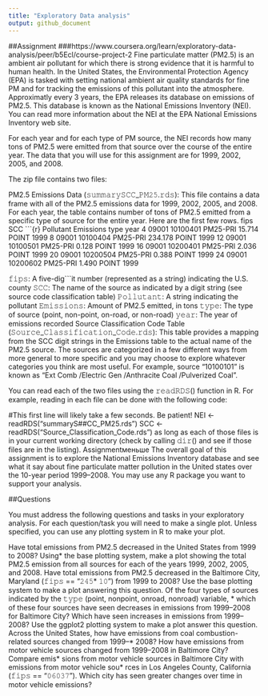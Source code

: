 ```yaml
---
title: "Exploratory Data analysis"
output: github_document
---
```


##Assignment
###https://www.coursera.org/learn/exploratory-data-analysis/peer/b5Ecl/course-project-2
Fine particulate matter (PM2.5) is an ambient air pollutant for which there is strong evidence that it is harmful to human health. In the United States, the Environmental Protection Agency (EPA) is tasked with setting national ambient air quality standards for fine PM and for tracking the emissions of this pollutant into the atmosphere. Approximatly every 3 years, the EPA releases its database on emissions of PM2.5. This database is known as the National Emissions Inventory (NEI). You can read more information about the NEI at the EPA National Emissions Inventory web site.

For each year and for each type of PM source, the NEI records how many tons of PM2.5 were emitted from that source over the course of the entire year. The data that you will use for this assignment are for 1999, 2002, 2005, and 2008.

The zip file contains two files:

PM2.5 Emissions Data (𝚜𝚞𝚖𝚖𝚊𝚛𝚢𝚂𝙲𝙲_𝙿𝙼𝟸𝟻.𝚛𝚍𝚜): This file contains a data frame with all of the PM2.5 emissions data for 1999, 2002, 2005, and 2008. For each year, the table contains number of tons of PM2.5 emitted from a specific type of source for the entire year. Here are the first few rows.
   fips      SCC ```{r}
Pollutant Emissions  type year
 4  09001 10100401  PM25-PRI    15.714 POINT 1999
 8  09001 10100404  PM25-PRI   234.178 POINT 1999
 12 09001 10100501  PM25-PRI     0.128 POINT 1999
 16 09001 10200401  PM25-PRI     2.036 POINT 1999
 20 09001 10200504  PM25-PRI     0.388 POINT 1999
 24 09001 10200602  PM25-PRI     1.490 POINT 1999

𝚏𝚒𝚙𝚜: A five-dig```it number (represented as a string) indicating the U.S. county
𝚂𝙲𝙲: The name of the source as indicated by a digit string (see source code classification table)
𝙿𝚘𝚕𝚕𝚞𝚝𝚊𝚗𝚝: A string indicating the pollutant
𝙴𝚖𝚒𝚜𝚜𝚒𝚘𝚗𝚜: Amount of PM2.5 emitted, in tons
𝚝𝚢𝚙𝚎: The type of source (point, non-point, on-road, or non-road)
𝚢𝚎𝚊𝚛: The year of emissions recorded
Source Classification Code Table (𝚂𝚘𝚞𝚛𝚌𝚎_𝙲𝚕𝚊𝚜𝚜𝚒𝚏𝚒𝚌𝚊𝚝𝚒𝚘𝚗_𝙲𝚘𝚍𝚎.𝚛𝚍𝚜): This table provides a mapping from the SCC digit strings in the Emissions table to the actual name of the PM2.5 source. The sources are categorized in a few different ways from more general to more specific and you may choose to explore whatever categories you think are most useful. For example, source “10100101” is known as “Ext Comb /Electric Gen /Anthracite Coal /Pulverized Coal”.

You can read each of the two files using the 𝚛𝚎𝚊𝚍𝚁𝙳𝚂() function in R. For example, reading in each file can be done with the following code:

#This first line will likely take a few seconds. Be patient!
NEI <- readRDS("summaryS##CC_PM25.rds")
SCC <- readRDS("Source_Classification_Code.rds")
as long as each of those files is in your current working directory (check by calling 𝚍𝚒𝚛() and see if those files are in the listing).
Assignmentменьше 
The overall goal of this assignment is to explore the National Emissions Inventory database and see what it say about fine particulate matter pollution in the United states over the 10-year period 1999–2008. You may use any R package you want to support your analysis.

##Questions

You must address the following questions and tasks in your exploratory analysis. For each question/task you will need to make a single plot. Unless specified, you can use any plotting system in R to make your plot.

Have total emissions from PM2.5 decreased in the United States from 1999 to 2008? Using*  the base plotting system, make a plot showing the total PM2.5 emission from all sources for each of the years 1999, 2002, 2005, and 2008.
Have total emissions from PM2.5 decreased in the Baltimore City, Maryland (𝚏𝚒𝚙𝚜 == "𝟸𝟺𝟻* 𝟷𝟶") from 1999 to 2008? Use the base plotting system to make a plot answering this question.
Of the four types of sources indicated by the 𝚝𝚢𝚙𝚎 (point, nonpoint, onroad, nonroad) variable, * which of these four sources have seen decreases in emissions from 1999–2008 for Baltimore City? Which have seen increases in emissions from 1999–2008? Use the ggplot2 plotting system to make a plot answer this question.
Across the United States, how have emissions from coal combustion-related sources changed from 1999–* 2008?
How have emissions from motor vehicle sources changed from 1999–2008 in Baltimore City?
Compare emis* sions from motor vehicle sources in Baltimore City with emissions from motor vehicle sou* rces in Los Angeles County, California (𝚏𝚒𝚙𝚜 == "𝟶𝟼𝟶𝟹𝟽"). Which city has seen greater changes over time in motor vehicle emissions?

